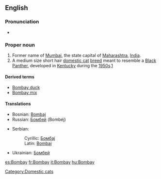 {{also|bom bay}}
==English==

===Pronunciation===
* {{rhymes|eɪ}}

===Proper noun===
{{en-proper noun}}

# Former name of [[Mumbai]], the state capital of [[Maharashtra]], [[India]].
# A medium size short hair [[domestic cat]] [[breed]] meant to resemble a [[panther|Black Panther]], developed in [[Kentucky]] during the [[1950s]].[[w:Bombay (cat)|1]]

====Derived terms====
* [[Bombay duck]]
* [[Bombay mix]]

====Translations====
{{top}}
* Bosnian: [[Bombaj#Bosnian|Bombaj]] {{m}}
* Russian: [[Бомбей]] (Bombéj) {{m}}
{{mid}}
* Serbian:
*: Cyrillic: [[Бомбај#Serbian|Бомбај]] {{m}}
*: Latin: [[Bombaj#Serbian|Bombaj]] {{m}}
* Ukrainian: [[Бомбей]]
{{bottom}}

[[Category:Domestic cats]]

[[es:Bombay]]
[[fr:Bombay]]
[[it:Bombay]]
[[hu:Bombay]]